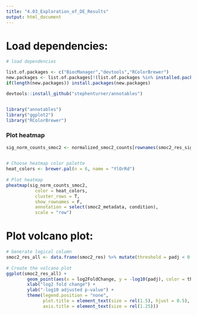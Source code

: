 ```yaml
---
title: "4.03_Exploration_of_DE_Results"
output: html_document
---
```


# Load dependencies:
```r
# load dependencies

list.of.packages <- c("BiocManager","devtools","RColorBrewer")
new.packages <- list.of.packages[!(list.of.packages %in% installed.packages()[,"Package"])]
if(length(new.packages)) install.packages(new.packages)

devtools::install_github("stephenturner/annotables")


library("annotables")
library("ggplot2")
library("RColorBrewer")
```

### Plot heatmap
```r
sig_norm_counts_smoc2 <- normalized_smoc2_counts[rownames(smoc2_res_sig), ]

 
# Choose heatmap color palette
heat_colors <- brewer.pal(n = 6, name = "YlOrRd")
 
# Plot heatmap
pheatmap(sig_norm_counts_smoc2, 
           color = heat_colors, 
           cluster_rows = T, 
           show_rownames = F,
           annotation = select(smoc2_metadata, condition), 
           scale = "row")
```


# Plot volcano plot:
```r
# Generate logical column 
smoc2_res_all <- data.frame(smoc2_res) %>% mutate(threshold = padj < 0.05)
              
# Create the volcano plot
ggplot(smoc2_res_all) + 
        geom_point(aes(x = log2FoldChange, y = -log10(padj), color = threshold)) + 
        xlab("log2 fold change") + 
        ylab("-log10 adjusted p-value") + 
        theme(legend.position = "none", 
              plot.title = element_text(size = rel(1.5), hjust = 0.5), 
              axis.title = element_text(size = rel(1.25)))

```

